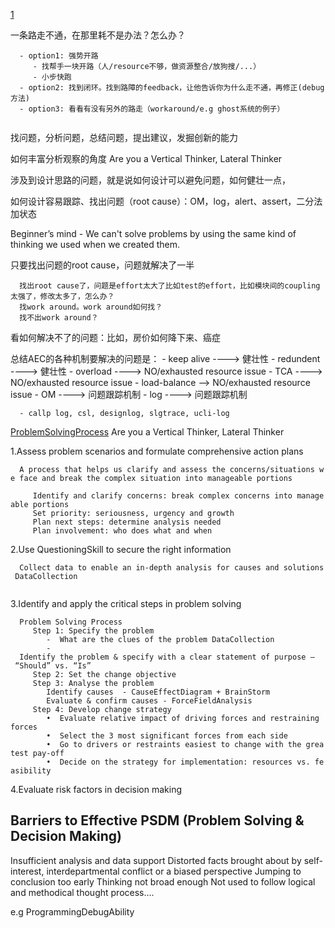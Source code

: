 [http://blog.sina.com.cn/s/blog_4ca720af0102edq7.html|问题是什么]

一条路走不通，在那里耗不是办法？怎么办？
   - option1: 强势开路
      - 找帮手一块开路（人/resource不够，做资源整合/放狗搜/...）
      - 小步快跑
   - option2: 找到闭环。找到路障的feedback，让他告诉你为什么走不通，再修正(debug方法)
   - option3: 看看有没有另外的路走（workaround/e.g ghost系统的例子）
    

找问题，分析问题，总结问题，提出建议，发掘创新的能力

如何丰富分析观察的角度 Are you a Vertical Thinker, Lateral Thinker

涉及到设计思路的问题，就是说如何设计可以避免问题，如何健壮一点，

如何设计容易跟踪、找出问题（root cause）：OM，log，alert、assert，二分法 加状态

Beginner’s mind - We can't solve problems by using the same kind of thinking we used when we created them.

只要找出问题的root cause，问题就解决了一半
   找出root cause了，问题是effort太大了比如test的effort，比如模块间的coupling太强了，修改太多了，怎么办？
   找work around。work around如何找？
   找不出work around？

看如何解决不了的问题：比如，房价如何降下来、癌症

总结AEC的各种机制要解决的问题是：
- keep alive ----> 健壮性 
- redundent  ----> 健壮性 
- overload   ----> NO/exhausted resource issue 
- TCA        ----> NO/exhausted resource issue 
- load-balance --> NO/exhausted resource issue 
- OM         ----> 问题跟踪机制
- log        ----> 问题跟踪机制
   - callp log, csl, designlog, slgtrace, ucli-log


[[ProblemSolvingProcess]]
Are you a Vertical Thinker, Lateral Thinker

1.Assess problem scenarios and formulate comprehensive action plans
   A process that helps us clarify and assess the concerns/situations we face and break the complex situation into manageable portions
   
      Identify and clarify concerns: break complex concerns into manageable portions
      Set priority: seriousness, urgency and growth
      Plan next steps: determine analysis needed
      Plan involvement: who does what and when

2.Use QuestioningSkill to secure the right information
   Collect data to enable an in-depth analysis for causes and solutions
  DataCollection 
  
3.Identify and apply the critical steps in problem solving
   Problem Solving Process
      Step 1: Specify the problem
         -	What are the clues of the problem DataCollection 
         -	Identify the problem & specify with a clear statement of purpose – “Should” vs. “Is”
      Step 2: Set the change objective
      Step 3: Analyse the problem
         Identify causes  - CauseEffectDiagram + BrainStorm 
         Evaluate & confirm causes - ForceFieldAnalysis 
      Step 4: Develop change strategy
         •	Evaluate relative impact of driving forces and restraining forces
         •	Select the 3 most significant forces from each side
         •	Go to drivers or restraints easiest to change with the greatest pay-off
         •	Decide on the strategy for implementation: resources vs. feasibility

4.Evaluate risk factors in decision making

==Barriers to Effective PSDM (Problem Solving & Decision Making)==
Insufficient analysis and data support
Distorted facts brought about by self-interest, interdepartmental conflict or a biased perspective
Jumping to conclusion too early
Thinking not broad enough
Not used to follow logical and methodical thought process….


e.g
ProgrammingDebugAbility

